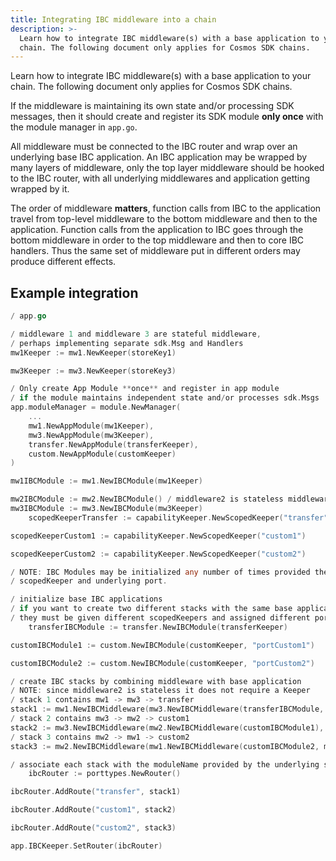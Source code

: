 ```yaml
---
title: Integrating IBC middleware into a chain
description: >-
  Learn how to integrate IBC middleware(s) with a base application to your
  chain. The following document only applies for Cosmos SDK chains.
---
```


Learn how to integrate IBC middleware(s) with a base application to your chain. The following document only applies for Cosmos SDK chains.

If the middleware is maintaining its own state and/or processing SDK messages, then it should create and register its SDK module **only once** with the module manager in `app.go`.

All middleware must be connected to the IBC router and wrap over an underlying base IBC application. An IBC application may be wrapped by many layers of middleware, only the top layer middleware should be hooked to the IBC router, with all underlying middlewares and application getting wrapped by it.

The order of middleware **matters**, function calls from IBC to the application travel from top-level middleware to the bottom middleware and then to the application. Function calls from the application to IBC goes through the bottom middleware in order to the top middleware and then to core IBC handlers. Thus the same set of middleware put in different orders may produce different effects.

## Example integration

```go expandable
/ app.go

/ middleware 1 and middleware 3 are stateful middleware, 
/ perhaps implementing separate sdk.Msg and Handlers
mw1Keeper := mw1.NewKeeper(storeKey1)

mw3Keeper := mw3.NewKeeper(storeKey3)

/ Only create App Module **once** and register in app module
/ if the module maintains independent state and/or processes sdk.Msgs
app.moduleManager = module.NewManager(
    ...
    mw1.NewAppModule(mw1Keeper),
    mw3.NewAppModule(mw3Keeper),
    transfer.NewAppModule(transferKeeper),
    custom.NewAppModule(customKeeper)
)

mw1IBCModule := mw1.NewIBCModule(mw1Keeper)

mw2IBCModule := mw2.NewIBCModule() / middleware2 is stateless middleware
mw3IBCModule := mw3.NewIBCModule(mw3Keeper)
    scopedKeeperTransfer := capabilityKeeper.NewScopedKeeper("transfer")

scopedKeeperCustom1 := capabilityKeeper.NewScopedKeeper("custom1")

scopedKeeperCustom2 := capabilityKeeper.NewScopedKeeper("custom2")

/ NOTE: IBC Modules may be initialized any number of times provided they use a separate
/ scopedKeeper and underlying port.

/ initialize base IBC applications
/ if you want to create two different stacks with the same base application,
/ they must be given different scopedKeepers and assigned different ports.
    transferIBCModule := transfer.NewIBCModule(transferKeeper)

customIBCModule1 := custom.NewIBCModule(customKeeper, "portCustom1")

customIBCModule2 := custom.NewIBCModule(customKeeper, "portCustom2")

/ create IBC stacks by combining middleware with base application
/ NOTE: since middleware2 is stateless it does not require a Keeper
/ stack 1 contains mw1 -> mw3 -> transfer
stack1 := mw1.NewIBCMiddleware(mw3.NewIBCMiddleware(transferIBCModule, mw3Keeper), mw1Keeper)
/ stack 2 contains mw3 -> mw2 -> custom1
stack2 := mw3.NewIBCMiddleware(mw2.NewIBCMiddleware(customIBCModule1), mw3Keeper)
/ stack 3 contains mw2 -> mw1 -> custom2
stack3 := mw2.NewIBCMiddleware(mw1.NewIBCMiddleware(customIBCModule2, mw1Keeper))

/ associate each stack with the moduleName provided by the underlying scopedKeeper
    ibcRouter := porttypes.NewRouter()

ibcRouter.AddRoute("transfer", stack1)

ibcRouter.AddRoute("custom1", stack2)

ibcRouter.AddRoute("custom2", stack3)

app.IBCKeeper.SetRouter(ibcRouter)
```
